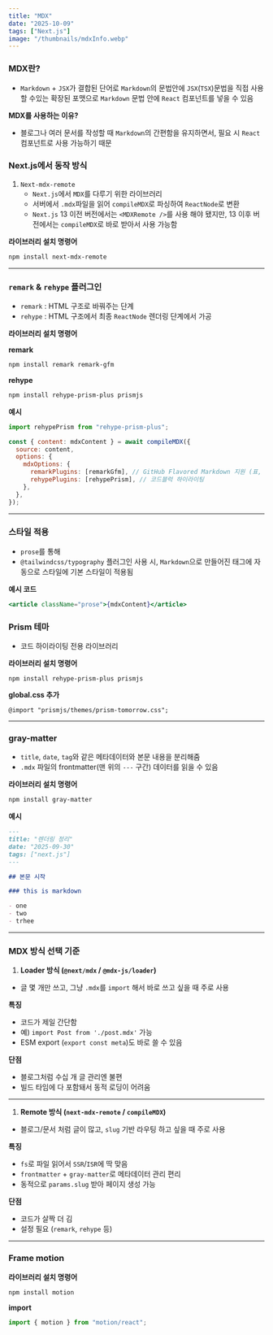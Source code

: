 ```yaml
---
title: "MDX"
date: "2025-10-09"
tags: ["Next.js"]
image: "/thumbnails/mdxInfo.webp"
---
```


### MDX란?

- `Markdown` + `JSX`가 결합된 단어로 `Markdown`의 문법안에 `JSX`(`TSX`)문법을 직접 사용할 수있는 확장된 포맷으로 `Markdown` 문법 안에 `React` 컴포넌트를 넣을 수 있음

**MDX를 사용하는 이유?**

- 블로그나 여러 문서를 작성할 때 `Markdown`의 간편함을 유지하면서, 필요 시 `React` 컴포넌트로 사용 가능하기 때문

### Next.js에서 동작 방식

1. `Next-mdx-remote`
   - `Next.js`에서 `MDX`를 다루기 위한 라이브러리
   - 서버에서 `.mdx`파일을 읽어 `compileMDX`로 파싱하여 `ReactNode`로 변환
   - `Next.js` 13 이전 버전에서는 `<MDXRemote />`를 사용 해야 됐지만, 13 이후 버전에서는 `compileMDX`로 바로 받아서 사용 가능함

**라이브러리 설치 명령어**

```bash
npm install next-mdx-remote
```

---

### `remark` & `rehype` 플러그인

- `remark` : HTML 구조로 바꿔주는 단계
- `rehype` : HTML 구조에서 최종 `ReactNode` 렌더링 단계에서 가공

**라이브러리 설치 명령어**

**remark**

```bash
npm install remark remark-gfm
```

**rehype**

```bash
npm install rehype-prism-plus prismjs
```

**예시**

```jsx
import rehypePrism from "rehype-prism-plus";

const { content: mdxContent } = await compileMDX({
  source: content,
  options: {
    mdxOptions: {
      remarkPlugins: [remarkGfm], // GitHub Flavored Markdown 지원 (표, 체크박스, 취소선 등)
      rehypePlugins: [rehypePrism], // 코드블럭 하이라이팅
    },
  },
});
```

---

### 스타일 적용

- `prose`를 통해
- `@tailwindcss/typography` 플러그인 사용 시, `Markdown`으로 만들어진 태그에 자동으로 스타일에 기본 스타일이 적용됨

**예시 코드**

```jsx
<article className="prose">{mdxContent}</article>
```

### **Prism 테마**

- 코드 하이라이팅 전용 라이브러리

**라이브러리 설치 명령어**

```tsx
npm install rehype-prism-plus prismjs
```

**global.css 추가**

```tsx
@import "prismjs/themes/prism-tomorrow.css";
```

---

### gray-matter

- `title`, `date`, `tag`와 같은 메타데이터와 본문 내용을 분리해줌
- `.mdx` 파일의 frontmatter(맨 위의 `---` 구간) 데이터를 읽을 수 있음

**라이브러리 설치 명령어**

```bash
npm install gray-matter
```

**예시**

```markdown
---
title: "렌더링 정리"
date: "2025-09-30"
tags: ["next.js"]
---

## 본문 시작

### this is markdown

- one
- two
- trhee
```

---

### MDX 방식 선택 기준

1. **Loader 방식 (`@next/mdx` / `@mdx-js/loader`)**

- 글 몇 개만 쓰고, 그냥 `.mdx`를 `import` 해서 바로 쓰고 싶을 때 주로 사용

**특징**

- 코드가 제일 간단함
- 예) `import Post from './post.mdx'` 가능
- ESM export (`export const meta`)도 바로 쓸 수 있음

**단점**

- 블로그처럼 수십 개 글 관리엔 불편
- 빌드 타임에 다 포함돼서 동적 로딩이 어려움

---

1. **Remote 방식 (`next-mdx-remote` / `compileMDX`)**

- 블로그/문서 처럼 글이 많고, `slug` 기반 라우팅 하고 싶을 때 주로 사용

**특징**

- `fs`로 파일 읽어서 `SSR`/`ISR`에 딱 맞음
- `frontmatter` + `gray-matter`로 메타데이터 관리 편리
- 동적으로 `params.slug` 받아 페이지 생성 가능

**단점**

- 코드가 살짝 더 김
- 설정 필요 (`remark`, `rehype` 등)

---

### Frame motion

**라이브러리 설치 명령어**

```bash
npm install motion
```

**import**

```jsx
import { motion } from "motion/react";
```
